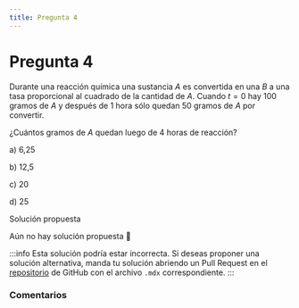 ```yaml
---
title: Pregunta 4
---
```



# Pregunta 4

Durante una reacción química una sustancia $A$ es convertida en una $B$ a una tasa proporcional al cuadrado de la cantidad de $A$. Cuando $t=0$ hay 100 gramos de $A$ y después de 1 hora sólo quedan 50 gramos de $A$ por convertir.

¿Cuántos gramos de $A$ quedan luego de 4 horas de reacción?

a) 6,25

b) 12,5

c) 20

d) 25

<MDXDetails>
<summary>Solución propuesta</summary>

Aún no hay solución propuesta 🥲

:::info
Esta solución podría estar incorrecta. Si deseas proponer una solución alternativa, manda tu solución abriendo
un Pull Request en el [repositorio](https://github.com/crow-rojas/apuntes-fundamentals/pulls) de GitHub con el archivo
`.mdx` correspondiente.
:::

</MDXDetails>

### Comentarios

<Disqus
  url="https://crow-rojas.github.io/apuntes-fundamentals/docs/mathematics/differential-equations/exercises/2019-1/p04"
  identifier="docs/mathematics/differential-equations/exercises/2019-1/p04"
  title="2019-1 Ecuaciones Diferenciales - Pregunta 04"
/>
